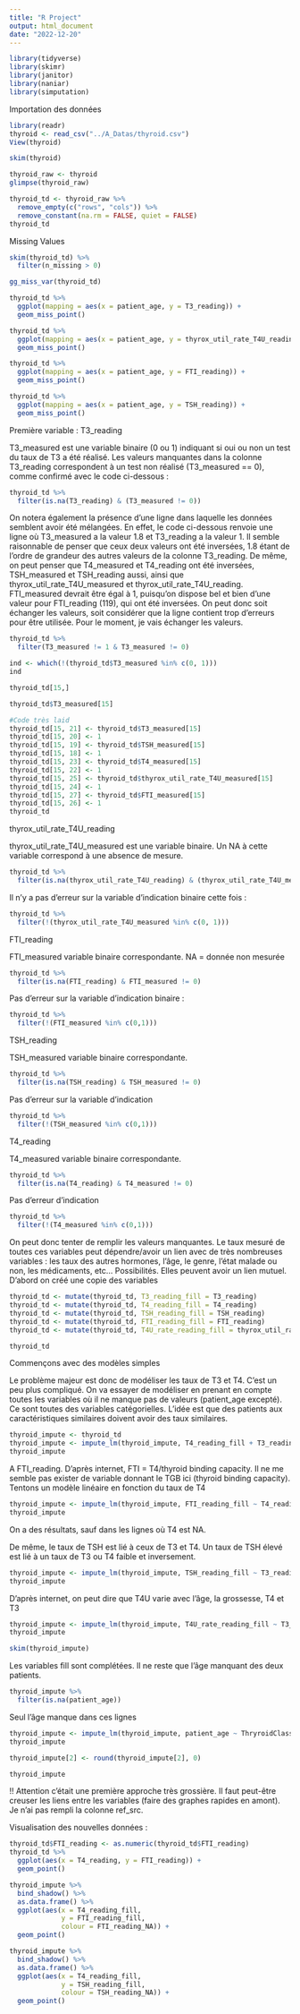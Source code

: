 ```yaml
---
title: "R Project"
output: html_document
date: "2022-12-20"
---
```


```r
library(tidyverse)
library(skimr)
library(janitor)
library(naniar)
library(simputation)
```

Importation des données

```r
library(readr)
thyroid <- read_csv("../A_Datas/thyroid.csv")
View(thyroid)
```
```r
skim(thyroid)
```



```r
thyroid_raw <- thyroid
glimpse(thyroid_raw)
```
```r
thyroid_td <- thyroid_raw %>% 
  remove_empty(c("rows", "cols")) %>%
  remove_constant(na.rm = FALSE, quiet = FALSE)
thyroid_td
```

Missing Values

```r
skim(thyroid_td) %>% 
  filter(n_missing > 0)
```


```r
gg_miss_var(thyroid_td)
```
```r
thyroid_td %>% 
  ggplot(mapping = aes(x = patient_age, y = T3_reading)) +
  geom_miss_point()
```
```r
thyroid_td %>% 
  ggplot(mapping = aes(x = patient_age, y = thyrox_util_rate_T4U_reading)) +
  geom_miss_point()
```
```r
thyroid_td %>% 
  ggplot(mapping = aes(x = patient_age, y = FTI_reading)) +
  geom_miss_point()
```
```r
thyroid_td %>% 
  ggplot(mapping = aes(x = patient_age, y = TSH_reading)) +
  geom_miss_point()
```
Première variable : T3_reading

T3_measured est une variable binaire (0 ou 1) indiquant si oui ou non un test du taux de T3 a été réalisé. Les valeurs manquantes dans la colonne T3_reading correspondent à un test non réalisé (T3_measured == 0), comme confirmé avec le code ci-dessous :

```r
thyroid_td %>% 
  filter(is.na(T3_reading) & (T3_measured != 0))
```

On notera également la présence d'une ligne dans laquelle les données semblent avoir été mélangées. En effet, le code ci-dessous renvoie une ligne où T3_measured a la valeur 1.8 et T3_reading a la valeur 1. Il semble raisonnable de penser que ceux deux valeurs ont été inversées, 1.8 étant de l'ordre de grandeur des autres valeurs de la colonne T3_reading. De même, on peut penser que T4_measured et T4_reading ont été inversées, TSH_measured et TSH_reading aussi, ainsi que thyrox_util_rate_T4U_measured et thyrox_util_rate_T4U_reading. FTI_measured devrait être égal à 1, puisqu'on dispose bel et bien d'une valeur pour FTI_reading (119), qui ont été inversées. On peut donc soit échanger les valeurs, soit considérer que la ligne contient trop d'erreurs pour être utilisée. Pour le moment, je vais échanger les valeurs.

```r
thyroid_td %>% 
  filter(T3_measured != 1 & T3_measured != 0)
```
```r
ind <- which(!(thyroid_td$T3_measured %in% c(0, 1)))
ind
```
```r
thyroid_td[15,]
```
```r
thyroid_td$T3_measured[15]
```

```r
#Code très laid
thyroid_td[15, 21] <- thyroid_td$T3_measured[15]
thyroid_td[15, 20] <- 1
thyroid_td[15, 19] <- thyroid_td$TSH_measured[15]
thyroid_td[15, 18] <- 1
thyroid_td[15, 23] <- thyroid_td$T4_measured[15]
thyroid_td[15, 22] <- 1
thyroid_td[15, 25] <- thyroid_td$thyrox_util_rate_T4U_measured[15]
thyroid_td[15, 24] <- 1
thyroid_td[15, 27] <- thyroid_td$FTI_measured[15]
thyroid_td[15, 26] <- 1
thyroid_td
```
thyrox_util_rate_T4U_reading

thyrox_util_rate_T4U_measured est une variable binaire. Un NA à cette variable correspond à une absence de mesure.

```r
thyroid_td %>% 
  filter(is.na(thyrox_util_rate_T4U_reading) & (thyrox_util_rate_T4U_measured != 0))
```
Il n'y a pas d'erreur sur la variable d'indication binaire cette fois : 

```r
thyroid_td %>% 
  filter(!(thyrox_util_rate_T4U_measured %in% c(0, 1)))
```
FTI_reading

FTI_measured variable binaire correspondante. NA = donnée non mesurée

```r
thyroid_td %>% 
  filter(is.na(FTI_reading) & FTI_measured != 0)
```
Pas d'erreur sur la variable d'indication binaire :

```r
thyroid_td %>% 
  filter(!(FTI_measured %in% c(0,1)))
```

TSH_reading

TSH_measured variable binaire correspondante.
```r
thyroid_td %>% 
  filter(is.na(TSH_reading) & TSH_measured != 0)
```
Pas d'erreur sur la variable d'indication

```r
thyroid_td %>% 
  filter(!(TSH_measured %in% c(0,1)))
```

T4_reading

T4_measured variable binaire correspondante.

```r
thyroid_td %>% 
  filter(is.na(T4_reading) & T4_measured != 0)
```
Pas d'erreur d'indication 

```r
thyroid_td %>% 
  filter(!(T4_measured %in% c(0,1)))
```



 


On peut donc tenter de remplir les valeurs manquantes. Le taux mesuré de toutes ces variables peut dépendre/avoir un lien avec de très nombreuses variables : les taux des autres hormones, l'âge, le genre, l'état malade ou non, les médicaments, etc... Possibilités. Elles peuvent avoir un lien mutuel.
D'abord on créé une copie des variables

```r
thyroid_td <- mutate(thyroid_td, T3_reading_fill = T3_reading)
thyroid_td <- mutate(thyroid_td, T4_reading_fill = T4_reading)
thyroid_td <- mutate(thyroid_td, TSH_reading_fill = TSH_reading) 
thyroid_td <- mutate(thyroid_td, FTI_reading_fill = FTI_reading)
thyroid_td <- mutate(thyroid_td, T4U_rate_reading_fill = thyrox_util_rate_T4U_reading)
```

```r
thyroid_td
```

Commençons avec des modèles simples


Le problème majeur est donc de modéliser les taux de T3 et T4. C'est un peu plus compliqué. On va essayer de modéliser en prenant en compte toutes les variables où il ne manque pas de valeurs (patient_age excepté). Ce sont toutes des variables catégorielles. L'idée est que des patients aux caractéristiques similaires doivent avoir des taux similaires.

```r
thyroid_impute <- thyroid_td
thyroid_impute <- impute_lm(thyroid_impute, T4_reading_fill + T3_reading_fill ~ ThryroidClass + patient_age + patient_gender + presc_thyroxine + queried_why_on_thyroxine + presc_anthyroid_meds + sick + pregnant + thyroid_surgery + radioactive_iodine_therapyI131 + query_hypothyroid + query_hyperthyroid + lithium + goitre + tumor + hypopituitarism + psych_condition)
thyroid_impute
```

A FTI_reading. D'après internet, FTI = T4/thyroid binding capacity. Il ne me semble pas exister de variable donnant le TGB ici (thyroid binding capacity). Tentons un modèle linéaire en fonction du taux de T4


```r
thyroid_impute <- impute_lm(thyroid_impute, FTI_reading_fill ~ T4_reading_fill)
thyroid_impute
```


On a des résultats, sauf dans les lignes où T4 est NA.


De même, le taux de TSH est lié à ceux de T3 et T4. Un taux de TSH élevé est lié à un taux de T3 ou T4 faible et inversement.

```r
thyroid_impute <- impute_lm(thyroid_impute, TSH_reading_fill ~ T3_reading_fill + T4_reading_fill)
thyroid_impute
```


D'après internet, on peut dire que T4U varie avec l'âge, la grossesse, T4 et T3

```r
thyroid_impute <- impute_lm(thyroid_impute, T4U_rate_reading_fill ~ T3_reading_fill + T4_reading_fill + patient_age + pregnant)
thyroid_impute
```


```r
skim(thyroid_impute)
```

Les variables fill sont complétées. Il ne reste que l'âge manquant des deux patients.

```r
thyroid_impute %>% 
  filter(is.na(patient_age))
```
Seul l'âge manque dans ces lignes

```r
thyroid_impute <- impute_lm(thyroid_impute, patient_age ~ ThryroidClass + presc_thyroxine + presc_anthyroid_meds + sick + thyroid_surgery + radioactive_iodine_therapyI131 + lithium + goitre + tumor + hypopituitarism + psych_condition + TSH_reading + T3_reading + T4_reading + thyrox_util_rate_T4U_reading + FTI_reading)
thyroid_impute
```
```r
thyroid_impute[2] <- round(thyroid_impute[2], 0)
```

```r
thyroid_impute
```

!! Attention c'était une première approche très grossière. Il faut peut-être creuser les liens entre les variables (faire des graphes rapides en amont). Je n'ai pas rempli la colonne ref_src.

Visualisation des nouvelles données :

```r
thyroid_td$FTI_reading <- as.numeric(thyroid_td$FTI_reading)
thyroid_td %>% 
  ggplot(aes(x = T4_reading, y = FTI_reading)) +
  geom_point()
```


```r
thyroid_impute %>%
  bind_shadow() %>%
  as.data.frame() %>% 
  ggplot(aes(x = T4_reading_fill,
             y = FTI_reading_fill,
             colour = FTI_reading_NA)) + 
  geom_point()
```
```r
thyroid_impute %>%
  bind_shadow() %>%
  as.data.frame() %>% 
  ggplot(aes(x = T4_reading_fill,
             y = TSH_reading_fill,
             colour = TSH_reading_NA)) + 
  geom_point()
```










